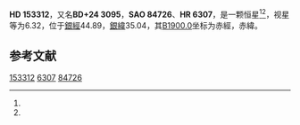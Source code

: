 {{Starbox begin
| name = HD 153312
}}
{{Starbox observe
| epoch = [[J2000.0|J2000.0]]
| constell = {{星座名待查}}<ref name=SIMBAD>{{cite web
 | url=http://simbad.u-strasbg.fr/simbad/sim-id?Ident=HR+6307
 | title=Pulsating variable Star
 | publisher=Centre de Données astronomiques de Strasbourg
 | work=SIMBAD
 | accessdate=2012-07-13
 | archive-date=2016-03-18
 | archive-url=https://web.archive.org/web/20160318081116/http://simbad.u-strasbg.fr/simbad/sim-id?Ident=HR+6307
 | dead-url=no
 }}</ref><ref name=DATA>{{cite web
 | url=http://vizier.u-strasbg.fr/viz-bin/VizieR-5?-out.add=.&-source=5050&-corr=PK=HR&-out.max=9999&HR=6307
 | title=VizieR Detailed Page
 | accessdate=2012-07-13
 | archive-date=2019-02-16
 | archive-url=https://web.archive.org/web/20190216085925/http://vizier.u-strasbg.fr/viz-bin/VizieR-5?-out.add=.&-source=5050&-corr=PK=HR&-out.max=9999&HR=6307
 | dead-url=no
 }}</ref>
| 星官 = 
| ra = {{RA|16|57|42.3}}<ref name=SIMBAD /><ref name=DATA />
| dec = {{DEC|+24|22|53}}<ref name=SIMBAD /><ref name=DATA />
| appmag_v = 6.32<ref name=SIMBAD /><ref name=DATA />
}}
{{Starbox character
| class = K0III<ref name=SIMBAD /><ref name=DATA />
| b-v = 1.1<ref name=SIMBAD /><ref name=DATA />
| u-b = 0.95<ref name=SIMBAD /><ref name=DATA />
| r-i = <ref name=SIMBAD /><ref name=DATA />
| variable = 
}}
{{Starbox astrometry
| radial_v = 0.95
| prop_mo_ra = -22
| parallax = 
| p_error = 
}}
{{Starbox catalog
| names =BD+24 3095，[[SAO星表|SAO]] 84726，[[HD星表|HD]] 153312，[[HR星表|HR]] 6307}}
{{Starbox reference |Simbad=HR+6307}}
{{Starbox end}}

'''HD 153312'''，又名'''BD+24 3095'''，'''SAO 84726'''、'''HR 6307'''，是一颗恒星<ref name=SIMBAD /><ref name=DATA />，视星等为6.32，位于[[銀道座標系|銀經]]44.89，[[銀道座標系|銀緯]]35.04，其[[B1900.0|B1900.0]]坐标为赤經{{RA|16|53|33.2}}，赤緯{{DEC|+24|35.04|10}}。

== 参考文献 ==
{{reflist}}

{{star-stub}}

[[Category:HD和HDE天體|153312]]
[[Category:HR天體|6307]]
[[Category:SAO天體|84726]]